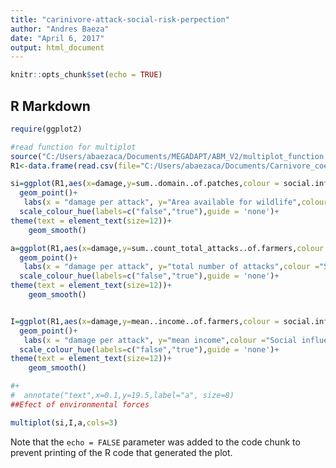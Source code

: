 ```yaml
---
title: "carinivore-attack-social-risk-perpection"
author: "Andres Baeza"
date: "April 6, 2017"
output: html_document
---
```


```r
knitr::opts_chunk$set(echo = TRUE)
```

## R Markdown

```r
require(ggplot2)
```

```r
#read function for multiplot
source("C:/Users/abaezaca/Documents/MEGADAPT/ABM_V2/multiplot_function.R")
R1<-data.frame(read.csv(file="C:/Users/abaezaca/Documents/Carnivore_coexistance/simulation_results/Risk_Attack_model experiment1-table.csv",header = TRUE,skip = 6,comment.char ="#"))

si=ggplot(R1,aes(x=damage,y=sum..domain..of.patches,colour = social.influence))+
  geom_point()+
   labs(x = "damage per attack", y="Area available for wildlife",colour ="Social influence?")+
  scale_colour_hue(labels=c("false","true"),guide = 'none')+
theme(text = element_text(size=12))+
    geom_smooth()

a=ggplot(R1,aes(x=damage,y=sum..count_total_attacks..of.farmers,colour = social.influence))+
  geom_point()+
   labs(x = "damage per attack", y="total number of attacks",colour ="Social influence?")+
  scale_colour_hue(labels=c("false","true"),guide = 'none')+
theme(text = element_text(size=12))+
    geom_smooth()


I=ggplot(R1,aes(x=damage,y=mean..income..of.farmers,colour = social.influence))+
  geom_point()+
   labs(x = "damage per attack", y="mean income",colour ="Social influence?")+
  scale_colour_hue(labels=c("false","true"),guide = 'none')+
theme(text = element_text(size=12))+
    geom_smooth()

#+
#  annotate("text",x=0.1,y=19.5,label="a", size=8)
##Efect of environmental forces

multiplot(si,I,a,cols=3)

```

Note that the `echo = FALSE` parameter was added to the code chunk to prevent printing of the R code that generated the plot.
